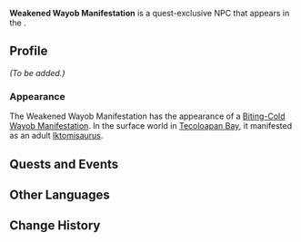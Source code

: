 {{Character Infobox
|type             = Quest NPC
|image            = NPC Weakened Wayob Manifestation.png
|realname         = 
|region           = Natlan
|location         = Natlan
|affiliation      = 
|title            = 
|group            = Wayob
}}
'''Weakened Wayob Manifestation''' is a quest-exclusive NPC that appears in the {{Quest|The Mystery of Tecoloapan Beach}}.

==Profile==
<!--Detailed story/lore information goes here.-->
''(To be added.)''

===Appearance===
The Weakened Wayob Manifestation has the appearance of a [[Biting-Cold Wayob Manifestation]]. In the surface world in [[Tecoloapan Bay]], it manifested as an adult [[Iktomisaurus]].

==Quests and Events==
{{Quests and Events}}

==Other Languages==
{{Other Languages|default_hidden=1
|en      = Weakened Wayob Manifestation
|zhs     = 虚弱的大灵显化身
|zhs_rm  = Xūruò de Dàlíng Xiǎnhuàshēn
|zht     = 虛弱的大靈顯化身
|zht_rm  = Xūruò de Dàlíng Xiǎnhuàshēn
|ja      = 弱った大霊の化身
|ja_rm   = Yowatta Tairei no Keshin‍
|ko      = 쇠약한 대영혼의 화신
|es      = Manifestación Wayob débil
|fr      = Manifestation affaiblie de Wayob
|ru      = Ослабленное воплощение Вайоб
|th      = Wayob Manifestation ที่อ่อนแอ
|th_rm   = 
|vi      = Hóa Thân Wayob Yếu Ớt
|de      = Geschwächte Wayob-Verkörperung
|id      = Wayob Manifestation yang Lemah
|pt      = Manifestação Wayob Enfraquecida
|tr      = Zayıf Düşmüş Wayob Tezahürü
|it      = Manifestazione della Wayob indebolita
}}

==Change History==
{{Change History|5.2}}
<!--
==References==
{{Reflist}}
-->